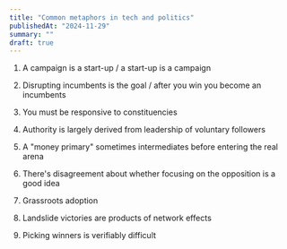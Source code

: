 ```yaml
---
title: "Common metaphors in tech and politics"
publishedAt: "2024-11-29"
summary: ""
draft: true
---
```


1. A campaign is a start-up / a start-up is a campaign

2. Disrupting incumbents is the goal / after you win you become an incumbents

3. You must be responsive to constituencies

4. Authority is largely derived from leadership of voluntary followers

5. A "money primary" sometimes intermediates before entering the real arena

6. There's disagreement about whether focusing on the opposition is a good idea

7. Grassroots adoption

8. Landslide victories are products of network effects

9. Picking winners is verifiably difficult
